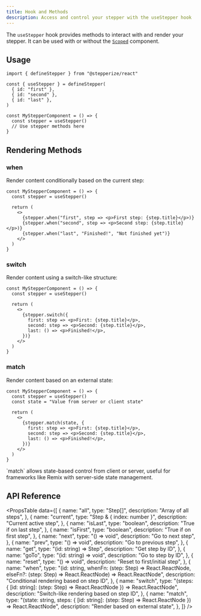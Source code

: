 ```yaml
---
title: Hook and Methods
description: Access and control your stepper with the useStepper hook
---
```


The `useStepper` hook provides methods to interact with and render your stepper. It can be used with or without the [`Scoped`](./scoped) component.

## Usage

```tsx
import { defineStepper } from "@stepperize/react"

const { useStepper } = defineStepper(
  { id: "first" },
  { id: "second" },
  { id: "last" },
)

const MyStepperComponent = () => {
  const stepper = useStepper()
  // Use stepper methods here
}
```

## Rendering Methods

### when

Render content conditionally based on the current step:

```tsx
const MyStepperComponent = () => {
  const stepper = useStepper()

  return (
    <>
      {stepper.when("first", step => <p>First step: {step.title}</p>)}
      {stepper.when("second", step => <p>Second step: {step.title}</p>)}
      {stepper.when("last", "Finished!", "Not finished yet")}
    </>
  )
}
```

### switch

Render content using a switch-like structure:

```tsx
const MyStepperComponent = () => {
  const stepper = useStepper()

  return (
    <>
      {stepper.switch({
        first: step => <p>First: {step.title}</p>,
        second: step => <p>Second: {step.title}</p>,
        last: () => <p>Finished!</p>,
      })}
    </>
  )
}
```

### match

Render content based on an external state:

```tsx
const MyStepperComponent = () => {
  const stepper = useStepper()
  const state = "Value from server or client state"

  return (
    <>
      {stepper.match(state, {
        first: step => <p>First: {step.title}</p>,
        second: step => <p>Second: {step.title}</p>,
        last: () => <p>Finished!</p>,
      })}
    </>
  )
}
```

<Callout type="info">
`match` allows state-based control from client or server, useful for frameworks like Remix with server-side state management.
</Callout>

## API Reference

<PropsTable
  data={[
    {
      name: "all",
      type: "Step[]",
      description: "Array of all steps",
    },
    {
      name: "current",
      type: "Step & { index: number }",
      description: "Current active step",
    },
    {
      name: "isLast",
      type: "boolean",
      description: "True if on last step",
    },
    {
      name: "isFirst",
      type: "boolean",
      description: "True if on first step",
    },
    {
      name: "next",
      type: "() => void",
      description: "Go to next step",
    },
    {
      name: "prev",
      type: "() => void",
      description: "Go to previous step",
    },
    {
      name: "get",
      type: "(id: string) => Step",
      description: "Get step by ID",
    },
    {
      name: "goTo",
      type: "(id: string) => void",
      description: "Go to step by ID",
    },
    {
      name: "reset",
      type: "() => void",
      description: "Reset to first/initial step",
    },
    {
      name: "when",
      type: "(id: string, whenFn: (step: Step) => React.ReactNode, elseFn?: (step: Step) => React.ReactNode) => React.ReactNode",
      description: "Conditional rendering based on step ID",
    },
    {
      name: "switch",
      type: "(steps: { [id: string]: (step: Step) => React.ReactNode }) => React.ReactNode",
      description: "Switch-like rendering based on step ID",
    },
    {
      name: "match",
      type: "(state: string, steps: { [id: string]: (step: Step) => React.ReactNode }) => React.ReactNode",
      description: "Render based on external state",
    },
  ]}
/>